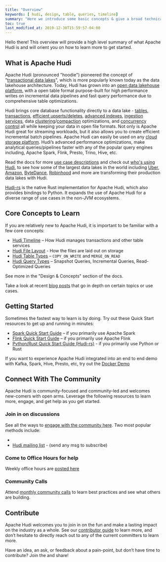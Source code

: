 ```yaml
---
title: "Overview"
keywords: [ hudi, design, table, queries, timeline]
summary: "Here we introduce some basic concepts & give a broad technical overview of Hudi"
toc: true
last_modified_at: 2019-12-30T15:59:57-04:00
---
```



Hello there! This overview will provide a high level summary of what Apache Hudi is and will orient you on
how to learn more to get started.

## What is Apache Hudi

Apache Hudi (pronounced "hoodie") pioneered the concept of "[transactional data lakes](https://www.uber.com/blog/hoodie/)", which is more popularly known today as
the data lakehouse architecture. Today, Hudi has grown into an [open data lakehouse platform](/blog/2021/07/21/streaming-data-lake-platform), with a open table format purpose-built for high performance writes on
incremental data pipelines and fast query performance due to comprehensive table optimizations.

Hudi brings core database functionality directly to a data lake - [tables](/docs/next/sql_ddl),
[transactions](/docs/next/timeline), [efficient upserts/deletes](/docs/next/write_operations), [advanced indexes](/docs/next/indexing),
[ingestion services](/docs/hoodie_streaming_ingestion), data [clustering](/docs/next/clustering)/[compaction](/docs/next/compaction) optimizations,
and [concurrency control](/docs/next/concurrency_control) all while keeping your data in open file formats. Not only is Apache Hudi great for streaming workloads,
but it also allows you to create efficient incremental batch pipelines. Apache Hudi can easily be used on any [cloud storage platform](/docs/cloud).
Hudi’s advanced performance optimizations, make analytical queries/pipelines faster with any of the popular query engines including, Apache Spark, Flink, Presto, Trino, Hive, etc.

Read the docs for more [use case descriptions](/docs/use_cases) and check out [who's using Hudi](/powered-by), to see how some of the
largest data lakes in the world including [Uber](https://eng.uber.com/uber-big-data-platform/), [Amazon](https://aws.amazon.com/blogs/big-data/how-amazon-transportation-service-enabled-near-real-time-event-analytics-at-petabyte-scale-using-aws-glue-with-apache-hudi/),
[ByteDance](http://hudi.apache.org/blog/2021/09/01/building-eb-level-data-lake-using-hudi-at-bytedance),
[Robinhood](https://s.apache.org/hudi-robinhood-talk) and more are transforming their production data lakes with Hudi.

[Hudi-rs](https://github.com/apache/hudi-rs) is the native Rust implementation for Apache Hudi, which also provides bindings to Python. It
expands the use of Apache Hudi for a diverse range of use cases in the non-JVM ecosystems.

## Core Concepts to Learn

If you are relatively new to Apache Hudi, it is important to be familiar with a few core concepts:
- [Hudi Timeline](/docs/next/timeline) – How Hudi manages transactions and other table services
- [Hudi File Layout](/docs/next/file_layouts) - How the files are laid out on storage
- [Hudi Table Types](/docs/next/table_types) – `COPY_ON_WRITE` and `MERGE_ON_READ`
- [Hudi Query Types](/docs/next/table_types#query-types) – Snapshot Queries, Incremental Queries, Read-Optimized Queries

See more in the "Design & Concepts" section of the docs.

Take a look at recent [blog posts](/blog) that go in depth on certain topics or use cases.

## Getting Started

Sometimes the fastest way to learn is by doing. Try out these Quick Start resources to get up and running in minutes:

- [Spark Quick Start Guide](/docs/quick-start-guide) – if you primarily use Apache Spark
- [Flink Quick Start Guide](/docs/flink-quick-start-guide) – if you primarily use Apache Flink
- [Python/Rust Quick Start Guide (Hudi-rs)](/docs/python-rust-quick-start-guide) - if you primarily use Python or Rust

If you want to experience Apache Hudi integrated into an end to end demo with Kafka, Spark, Hive, Presto, etc, try out the [Docker Demo](/docs/docker_demo)

## Connect With The Community
Apache Hudi is community-focused and community-led and welcomes new-comers with open arms. Leverage the following
resources to learn more, engage, and get help as you get started.

### Join in on discussions
See all the ways to [engage with the community here](/community/get-involved). Two most popular methods include:
- <SlackCommunity title="Hudi Slack Channel"/>
- [Hudi mailing list](mailto:users-subscribe@hudi.apache.org) - (send any msg to subscribe)

### Come to Office Hours for help
Weekly office hours are [posted here](/community/office_hours)

### Community Calls
Attend [monthly community calls](/community/syncs#monthly-community-call) to learn best practices and see what others are building.

## Contribute
Apache Hudi welcomes you to join in on the fun and make a lasting impact on the industry as a whole. See our
[contributor guide](/contribute/how-to-contribute) to learn more, and don’t hesitate to directly reach out to any of the
current committers to learn more.

Have an idea, an ask, or feedback about a pain-point, but don’t have time to contribute? Join the <SlackCommunity title="Hudi Slack Channel"/>
and share!
